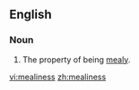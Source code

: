 ==English==
===Noun===
{{en-noun|-|es}}

#The property of being [[mealy]].

[[vi:mealiness]]
[[zh:mealiness]]